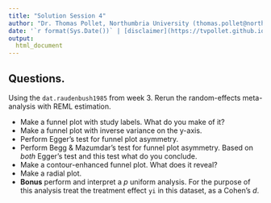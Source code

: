 ```yaml
---
title: "Solution Session 4"
author: "Dr. Thomas Pollet, Northumbria University (thomas.pollet@northumbria.ac.uk)"
date: '`r format(Sys.Date())` | [disclaimer](https://tvpollet.github.io/disclaimer)'
output:
  html_document
---
```


## Questions.


Using the `dat.raudenbush1985` from week 3. Rerun the random-effects meta-analysis with REML estimation. 

* Make a funnel plot with study labels. What do you make of it?
* Make a funnel plot with inverse variance on the y-axis.
* Perform Egger's test for funnel plot asymmetry.
* Perform Begg & Mazumdar's test for funnel plot asymmetry. Based on _both_ Egger's test and this test what do you conclude.
* Make a contour-enhanced funnel plot. What does it reveal?
* Make a radial plot.
* **Bonus** perform and interpret a _p_ uniform analysis. For the purpose of this analysis treat the treatment effect `yi` in this dataset, as a Cohen's _d_.



